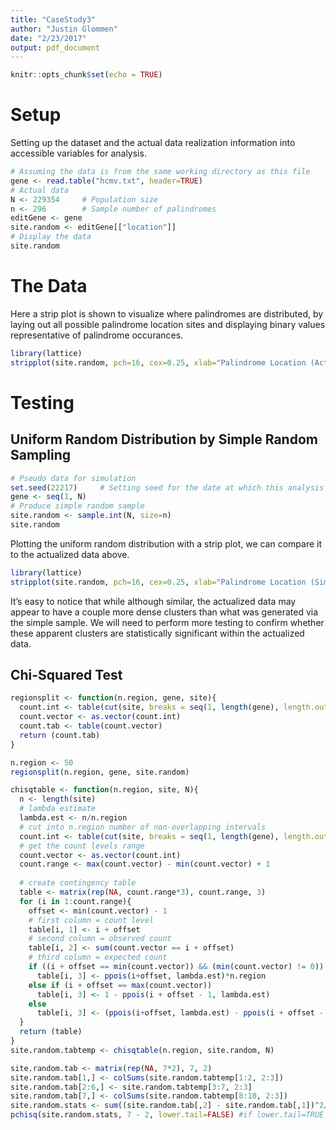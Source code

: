 ```yaml
---
title: "CaseStudy3"
author: "Justin Glommen"
date: "2/23/2017"
output: pdf_document
---
```


```r
knitr::opts_chunk$set(echo = TRUE)
```

# Setup
Setting up the dataset and the actual data realization information into accessible variables for analysis.

```r
# Assuming the data is from the same working directory as this file
gene <- read.table("hcmv.txt", header=TRUE)
# Actual data
N <- 229354     # Population size
n <- 296        # Sample number of palindromes
editGene <- gene
site.random <- editGene[["location"]]
# Display the data
site.random
```

# The Data
Here a strip plot is shown to visualize where palindromes are distributed, by laying out all possible palindrome location sites and displaying binary values representative of palindrome occurances.

```r
library(lattice)
stripplot(site.random, pch=16, cex=0.25, xlab="Palindrome Location (Actualized Data)")
```

# Testing

## Uniform Random Distribution by Simple Random Sampling
```r
# Pseudo data for simulation
set.seed(22217)     # Setting seed for the date at which this analysis was performed
gene <- seq(1, N)
# Produce simple random sample
site.random <- sample.int(N, size=n)
site.random
```

Plotting the uniform random distribution with a strip plot, we can compare it to the actualized data above.

```r
library(lattice)
stripplot(site.random, pch=16, cex=0.25, xlab="Palindrome Location (Simple Random Simulation)")
```

It's easy to notice that while although similar, the actualized data may appear to have a couple more dense clusters than what was generated via the simple sample. We will need to perform more testing to confirm whether these apparent clusters are statistically significant within the actualized data.


## Chi-Squared Test
```r
regionsplit <- function(n.region, gene, site){
  count.int <- table(cut(site, breaks = seq(1, length(gene), length.out=n.region+1), include.lowest=TRUE))
  count.vector <- as.vector(count.int)
  count.tab <- table(count.vector)
  return (count.tab)
}

n.region <- 50
regionsplit(n.region, gene, site.random)

chisqtable <- function(n.region, site, N){
  n <- length(site)
  # lambda estimate
  lambda.est <- n/n.region
  # cut into n.region number of non-overlapping intervals
  count.int <- table(cut(site, breaks = seq(1, length(gene), length.out=n.region+1), include.lowest=TRUE))
  # get the count levels range
  count.vector <- as.vector(count.int)
  count.range <- max(count.vector) - min(count.vector) + 1
  
  # create contingency table
  table <- matrix(rep(NA, count.range*3), count.range, 3)
  for (i in 1:count.range){
    offset <- min(count.vector) - 1
    # first column = count level
    table[i, 1] <- i + offset
    # second column = observed count
    table[i, 2] <- sum(count.vector == i + offset)
    # third column = expected count
    if ((i + offset == min(count.vector)) && (min(count.vector) != 0))
      table[i, 3] <- ppois(i+offset, lambda.est)*n.region
    else if (i + offset == max(count.vector))
      table[i, 3] <- 1 - ppois(i + offset - 1, lambda.est)
    else
      table[i, 3] <- (ppois(i+offset, lambda.est) - ppois(i + offset - 1, lambda.est))*n.region
  }
  return (table)
}
site.random.tabtemp <- chisqtable(n.region, site.random, N)

site.random.tab <- matrix(rep(NA, 7*2), 7, 2)
site.random.tab[1,] <- colSums(site.random.tabtemp[1:2, 2:3])
site.random.tab[2:6,] <- site.random.tabtemp[3:7, 2:3]
site.random.tab[7,] <- colSums(site.random.tabtemp[8:10, 2:3])
site.random.stats <- sum((site.random.tab[,2] - site.random.tab[,1])^2/site.random.tab[,2])
pchisq(site.random.stats, 7 - 2, lower.tail=FALSE) #if lower.tail=TRUE then you're testing something else

```
